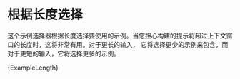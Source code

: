 # 根据长度选择

这个示例选择器根据长度选择要使用的示例。当您担心构建的提示将超过上下文窗口的长度时，这将非常有用。对于更长的输入，
它将选择更少的示例来包含，而对于更短的输入，它将选择更多的示例。


<CodeBlock language="typescript">{ExampleLength}</CodeBlock>

